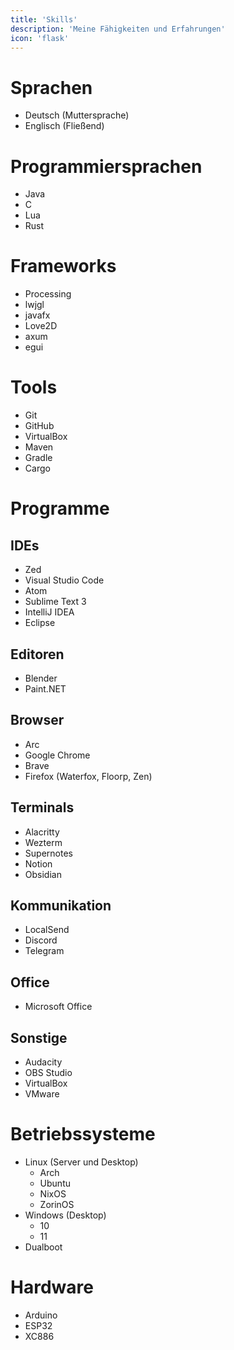 ```yaml
---
title: 'Skills'
description: 'Meine Fähigkeiten und Erfahrungen'
icon: 'flask'
---
```


# Sprachen

- Deutsch (Muttersprache)
- Englisch (Fließend)

# Programmiersprachen

- Java
- C
- Lua
- Rust

# Frameworks

- Processing
- lwjgl
- javafx
- Love2D
- axum
- egui

# Tools

- Git
- GitHub
- VirtualBox
- Maven
- Gradle
- Cargo

# Programme

## IDEs
- Zed
- Visual Studio Code
- Atom
- Sublime Text 3
- IntelliJ IDEA
- Eclipse

## Editoren
- Blender
- Paint.NET

## Browser
- Arc
- Google Chrome
- Brave
- Firefox (Waterfox, Floorp, Zen)

## Terminals
- Alacritty
- Wezterm
- Supernotes
- Notion
- Obsidian

## Kommunikation
- LocalSend
- Discord
- Telegram

## Office
- Microsoft Office

## Sonstige
- Audacity
- OBS Studio
- VirtualBox
- VMware

# Betriebssysteme

- Linux (Server und Desktop)
  - Arch
  - Ubuntu
  - NixOS
  - ZorinOS
- Windows (Desktop)
  - 10
  - 11
- Dualboot

# Hardware

- Arduino
- ESP32
- XC886
